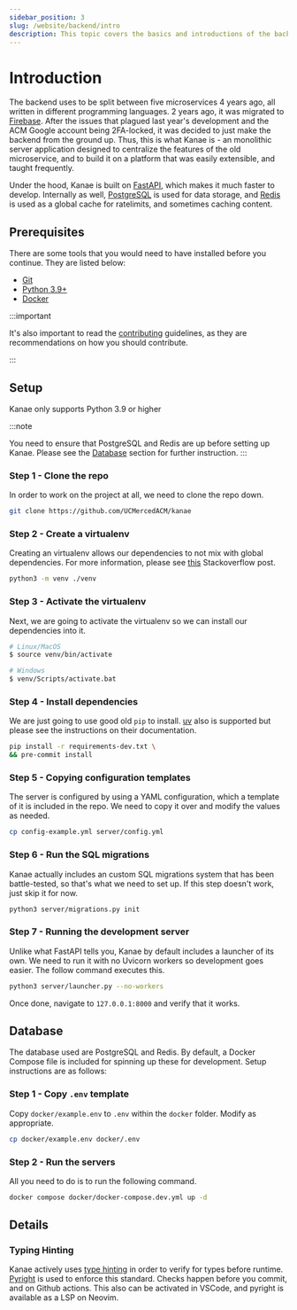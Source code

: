 ```yaml
---
sidebar_position: 3
slug: /website/backend/intro
description: This topic covers the basics and introductions of the backend
---
```


# Introduction

The backend uses to be split between five microservices 4 years ago, all written in different programming languages.
2 years ago, it was migrated to [Firebase](https://firebase.google.com/). After the issues that plagued last year's development
and the ACM Google account being 2FA-locked, it was decided to just make the backend from the ground up. Thus, this is what
Kanae is - an monolithic server application designed to centralize the features of the old microservice, and to build it on
a platform that was easily extensible, and taught frequently.

Under the hood, Kanae is built on [FastAPI](https://fastapi.tiangolo.com/), which makes it much faster to develop. Internally as well,
[PostgreSQL](https://www.postgresql.org/) is used for data storage, and [Redis](https://redis.io) is used as a global cache for
ratelimits, and sometimes caching content.

## Prerequisites

There are some tools that you would need to have installed before you continue. They are listed below:

- [Git](https://git-scm.com/)
- [Python 3.9+](https://www.python.org/)
- [Docker](https://www.docker.com/)

:::important

It's also important to read the [contributing](../contributing) guidelines, as they are recommendations on how you should contribute.

:::

## Setup

Kanae only supports Python 3.9 or higher

:::note

You need to ensure that PostgreSQL and Redis are up before setting up Kanae. Please see the [Database](#database) section for further instruction.
:::

### Step 1 - Clone the repo

In order to work on the project at all, we need to clone the repo down.

```bash
git clone https://github.com/UCMercedACM/kanae
```

### Step 2 - Create a virtualenv

Creating an virtualenv allows our dependencies to not mix with global dependencies.
For more information, please see [this](https://stackoverflow.com/a/41972262) Stackoverflow post.

```bash
python3 -m venv ./venv
```

### Step 3 - Activate the virtualenv

Next, we are going to activate the virtualenv so we can install our dependencies into it.

```bash
# Linux/MacOS
$ source venv/bin/activate

# Windows
$ venv/Scripts/activate.bat
```

### Step 4 - Install dependencies

We are just going to use good old `pip` to install.
[uv](https://github.com/astral-sh/uv) also is supported but please see the instructions on their documentation.

```bash
pip install -r requirements-dev.txt \
&& pre-commit install
```

### Step 5 - Copying configuration templates

The server is configured by using a YAML configuration, which a template of it is included in the repo.
We need to copy it over and modify the values as needed.

```bash
cp config-example.yml server/config.yml
```

### Step 6 - Run the SQL migrations

Kanae actually includes an custom SQL migrations system that has been battle-tested, so that's what we need to set up.
If this step doesn't work, just skip it for now.

```bash
python3 server/migrations.py init
```

### Step 7 - Running the development server

Unlike what FastAPI tells you, Kanae by default includes a launcher of its own. We need to run it with no Uvicorn workers
so development goes easier. The follow command executes this.

```bash
python3 server/launcher.py --no-workers
```

Once done, navigate to `127.0.0.1:8000` and verify that it works.

## Database

The database used are PostgreSQL and Redis. By default, a Docker Compose file is included for spinning up these for development.
Setup instructions are as follows:

### Step 1 - Copy `.env` template

Copy `docker/example.env` to `.env` within the `docker` folder. Modify as appropriate.

```bash
cp docker/example.env docker/.env
```

### Step 2 - Run the servers

All you need to do is to run the following command.

```bash
docker compose docker/docker-compose.dev.yml up -d
```

## Details

### Typing Hinting

Kanae actively uses [type hinting](https://docs.python.org/3/library/typing.html) in order to verify for types before runtime.
[Pyright](https://github.com/microsoft/pyright) is used to enforce this standard. Checks happen before you commit, and on Github actions.
This also can be activated in VSCode, and pyright is available as a LSP on Neovim.
